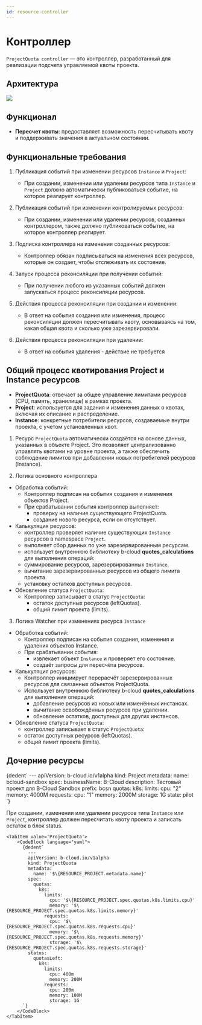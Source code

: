 ```yaml
---
id: resource-controller
---
```



# Контроллер

`ProjectQuota controller` — это контроллер, разработанный для реализации подсчета управляемой квоты проекта.

## Архитектура

<div className="center">
  <img src={`${getBasePrefix()}in-cloud/img/controllers/project-quota-controller.drawio.svg`} />
</div>

## Функционал

- **Пересчет квоты**: предоставляет возможность пересчитывать квоту и поддерживать значения в актуальном состоянии.

## Функциональные требования

1. Публикация событий при изменении ресурсов `Instance` и `Project`:

   - При создании, изменении или удалении ресурсов типа `Instance` и `Project` должно автоматически публиковаться событие, на которое реагирует контроллер.

2. Публикация событий при изменении контролируемых ресурсов:

   - При создании, изменении или удалении ресурсов, созданных контроллером, также должно публиковаться событие, на которое контроллер реагирует.

3. Подписка контроллера на изменения созданных ресурсов:

   - Контроллер обязан подписываться на изменения всех ресурсов, которые он создает, чтобы отслеживать их состояние.

4. Запуск процесса реконсиляции при получении событий:

   - При получении любого из указанных событий должен запускаться процесс реконсиляции ресурсов.

5. Действия процесса реконсиляции при создании и изменении:

   - В ответ на события создания или изменения, процесс реконсиляции должен пересчитывать квоту, основываясь на том, какая общая квота и сколько уже зарезервировали.

6. Действия процесса реконсиляции при удалении:
   - В ответ на события удаления - действие не требуется

## Общий процесс квотирования Project и Instance ресурсов

- **ProjectQuota**: отвечает за общее управление лимитами ресурсов (CPU, память, хранилище) в рамках проекта.
- **Project**: используется для задания и изменения данных о квотах, включая их описание и распределение.
- **Instance**: конкретные потребители ресурсов, создаваемые внутри проекта, с учетом установленных квот.

1. Ресурс `ProjectQuota` автоматически создаётся на основе данных, указанных в объекте Project.
   Это позволяет централизованно управлять квотами на уровне проекта, а также обеспечить соблюдение лимитов
   при добавлении новых потребителей ресурсов (Instance).

2. Логика основного контроллера

- Обработка событий:
  - Контроллер подписан на события создания и изменения объектов Project.
  - При срабатывании события контроллер выполняет:
    - проверку на наличие существующего ProjectQuota.
    - создание нового ресурса, если он отсутствует.
- Калькуляция ресурсов:
  - контроллер проверяет наличие существующих `Instance` ресурсов в namespace `Project`.
  - выполняет сбор данных по уже зарезервированным ресурсам.
  - использует внутреннюю библиотеку b-cloud **quotes_calculations** для выполнения операций:
  - суммирование ресурсов, зарезервированных `Instance`.
  - вычитание зарезервированных ресурсов из общего лимита проекта.
  - установку остатков доступных ресурсов.
- Обновление статуса `ProjectQuota`:
  - Контроллер записывает в статус `ProjectQuota`:
    - остаток доступных ресурсов (leftQuotas).
    - общий лимит проекта (limits).

3. Логика Watcher при изменениях ресурса `Instance`

- Обработка событий:
  - Контроллер подписан на события создания, изменения и удаления объектов Instance.
  - При срабатывании события:
    - извлекает объект `Instance` и проверяет его состояние.
    - создаёт запросы для пересчёта ресурсов.
- Калькуляция ресурсов:
  - Контроллер инициирует перерасчёт зарезервированных ресурсов для связанных объектов ProjectQuota.
  - Использует внутреннюю библиотеку b-cloud **quotes_calculations** для выполнения операций:
    - добавление ресурсов из новых или изменённых инстансах.
    - вычитание освобождённых ресурсов при удалении.
    - обновление остатков, доступных для других инстансов.
- Обновление статуса `ProjectQuota`:
  - контроллер записывает в статус `ProjectQuota`:
  - остаток доступных ресурсов (leftQuotas).
  - общий лимит проекта (limits).

## Дочерние ресурсы

<Tabs>
  <TabItem value="RESOURCE_PROJECT">
    <CodeBlock language="yaml">
      {dedent`
            ---
            apiVersion: b-cloud.io/v1alpha
            kind: Project
            metadata:
              name: bcloud-sandbox
            spec:
              businessName: B-Cloud
              description: Тестовый проект для B-Cloud Sandbox
              prefix: bcsn
              quotas:
                k8s:
                  limits:
                    cpu: "2"
                    memory: 4000M
                  requests:
                    cpu: "1"
                    memory: 2000M
                    storage: 1G
              state: pilot
          `}
    </CodeBlock>
  </TabItem>
</Tabs>

При создании, изменении или удалении ресурсов типа `Instance` или `Project`, контроллер должен пересчитать квоту проекта и записать остаток в блок status.

<Tabs>

    <TabItem value='ProjectQuota'>
        <CodeBlock language="yaml">
          {dedent`
            ---
            apiVersion: b-cloud.io/v1alpha
            kind: ProjectQuota
            metadata:
              name: '$\{RESOURCE_PROJECT.metadata.name}'
            spec:
              quotas:
                k8s:
                  limits:
                    cpu: '$\{RESOURCE_PROJECT.spec.quotas.k8s.limits.cpu}'
                    memory: '$\{RESOURCE_PROJECT.spec.quotas.k8s.limits.memory}'
                  requests:
                    cpu: '$\{RESOURCE_PROJECT.spec.quotas.k8s.requests.cpu}'
                    memory: '$\{RESOURCE_PROJECT.spec.quotas.k8s.requests.memory}'
                    storage: '$\{RESOURCE_PROJECT.spec.quotas.k8s.requests.storage}'
            status:
              quotasLeft:
                k8s:
                  limits:
                    cpu: 400m
                    memory: 200M
                  requests:
                    cpu: 200m
                    memory: 100M
                    storage: 1G
          `}
        </CodeBlock>
    </TabItem>

</Tabs>
